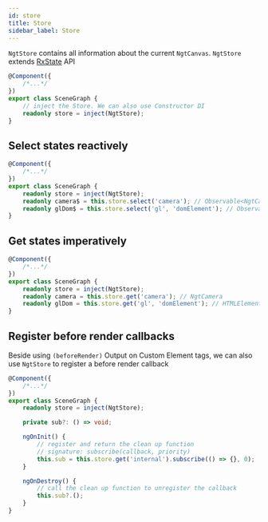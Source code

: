 ```yaml
---
id: store
title: Store
sidebar_label: Store
---
```


`NgtStore` contains all information about the current `NgtCanvas`. `NgtStore` extends [RxState](https://www.rx-angular.io/docs/state/api/rx-state) API

```ts
@Component({
    /*...*/
})
export class SceneGraph {
    // inject the Store. We can also use Constructor DI
    readonly store = inject(NgtStore);
}
```

## Select states reactively

```ts
@Component({
    /*...*/
})
export class SceneGraph {
    readonly store = inject(NgtStore);
    readonly camera$ = this.store.select('camera'); // Observable<NgtCamera>
    readonly glDom$ = this.store.select('gl', 'domElement'); // Observable<HTMLElement>
}
```

## Get states imperatively

```ts
@Component({
    /*...*/
})
export class SceneGraph {
    readonly store = inject(NgtStore);
    readonly camera = this.store.get('camera'); // NgtCamera
    readonly glDom = this.store.get('gl', 'domElement'); // HTMLElement
}
```

## Register before render callbacks

Beside using `(beforeRender)` Output on Custom Element tags, we can also use `NgtStore` to register a before render callback

```ts
@Component({
    /*...*/
})
export class SceneGraph {
    readonly store = inject(NgtStore);

    private sub?: () => void;

    ngOnInit() {
        // register and return the clean up function
        // signature: subscribe(callback, priority)
        this.sub = this.store.get('internal').subscribe(() => {}, 0);
    }

    ngOnDestroy() {
        // call the clean up function to unregister the callback
        this.sub?.();
    }
}
```
